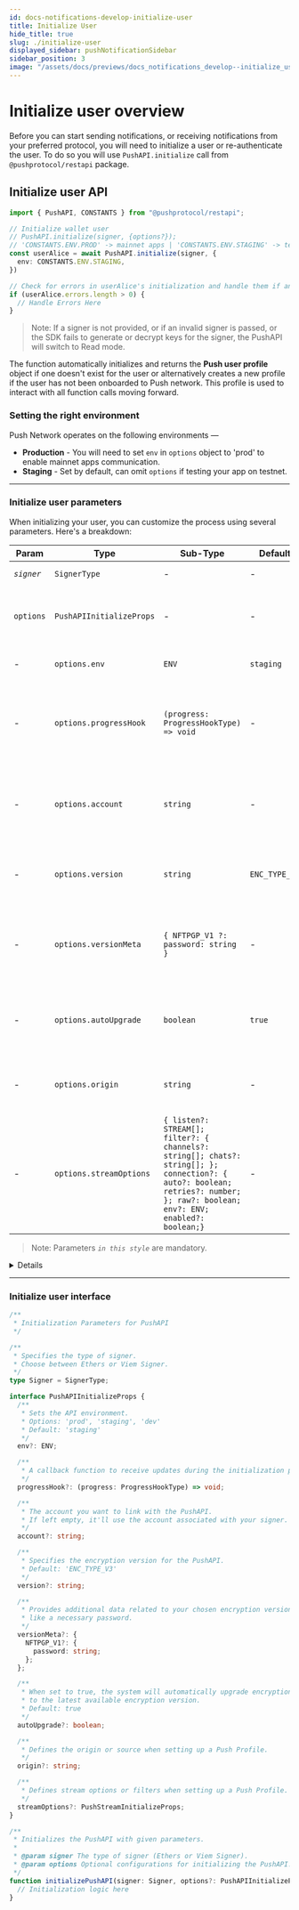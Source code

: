 ```yaml
---
id: docs-notifications-develop-initialize-user
title: Initialize User
hide_title: true
slug: ./initialize-user
displayed_sidebar: pushNotificationSidebar
sidebar_position: 3
image: "/assets/docs/previews/docs_notifications_develop--initialize_user.png"
---
```


# Initialize user overview

Before you can start sending notifications, or receiving notifications from your preferred protocol, you will need to initialize a user or re-authenticate the user. To do so you will use `PushAPI.initialize` call from `@pushprotocol/restapi` package.

<head>
  <title>Initialize User | Push Notifcation | Push Documentation</title>
</head>


## Initialize user API

<Tabs className="codetabs" groupId="code-examples">
  <TabItem value="js" attributes={{className: "codetab js"}} default>

```typescript
import { PushAPI, CONSTANTS } from "@pushprotocol/restapi";

// Initialize wallet user
// PushAPI.initialize(signer, {options?});
// 'CONSTANTS.ENV.PROD' -> mainnet apps | 'CONSTANTS.ENV.STAGING' -> testnet apps
const userAlice = await PushAPI.initialize(signer, {
  env: CONSTANTS.ENV.STAGING,
})

// Check for errors in userAlice's initialization and handle them if any
if (userAlice.errors.length > 0) {
  // Handle Errors Here
}
```

  </TabItem>
</Tabs>

> Note: If a signer is not provided, or if an invalid signer is passed, or the SDK fails to generate or decrypt keys for the signer, the PushAPI will switch to Read mode.


The function automatically initializes and returns the **Push user profile** object if one doesn't exist for the user or alternatively creates a new profile if the user has not been onboarded to Push network. This profile is used to interact with all function calls moving forward.

### Setting the right environment

Push Network operates on the following environments —

- **Production** - You will need to set `env` in `options` object to 'prod' to enable mainnet apps communication.
- **Staging** - Set by default, can omit `options` if testing your app on testnet.

---

### Initialize user parameters

When initializing your user, you can customize the process using several parameters. Here's a breakdown:

| Param      | Type                     | Sub-Type                                                                                                                                                                      | Default       | Remarks                                                                                              |
| ---------- | ------------------------ | ----------------------------------------------------------------------------------------------------------------------------------------------------------------------------- | ------------- | ---------------------------------------------------------------------------------------------------- |
| _`signer`_ | `SignerType`             | -                                                                                                                                                                             | -             | Ethers or Viem Signer                                                                              |
| `options`  | `PushAPIInitializeProps` | -                                                                                                                                                                             | -             | Optional configuration properties for initializing the PushAPI.                                      |
| -          | `options.env`            | `ENV`                                                                                                                                                                         | `staging`     | API env - 'prod' or 'staging'                                                                        |
| -          | `options.progressHook`   | `(progress: ProgressHookType) => void`                                                                                                                                        | -             | A callback function to receive progress updates during initialization.                               |
| -          | `options.account`        | `string`                                                                                                                                                                      | -             | The account to associate with the PushAPI. If not provided, it is derived from signer.               |
| -          | `options.version`        | `string`                                                                                                                                                                      | `ENC_TYPE_V3` | The [encryption version](/docs/chat/concepts/encryption-version-in-push-chat) to use for the PushAPI |
| -          | `options.versionMeta`    | `{ NFTPGP_V1 ?: password: string }`                                                                                                                                           | -             | Metadata related to the encryption version, including a password if needed.                          |
| -          | `options.autoUpgrade`    | `boolean`                                                                                                                                                                     | `true`        | If `true`, upgrades encryption keys to latest encryption version                                     |
| -          | `options.origin`         | `string`                                                                                                                                                                      | -             | Specify origin or source while creating a Push Profile                                               |
| -          | `options.streamOptions`  | `{ listen?: STREAM[]; filter?: { channels?: string[]; chats?: string[]; }; connection?: { auto?: boolean; retries?: number; }; raw?: boolean; env?: ENV; enabled?: boolean;}` | -             | Specify steam options and filters while creating a Push Profile                                      |

> Note: Parameters _`in this style`_ are mandatory.

<Details summary="Expected response">
```typescript
{
  {
    account: "0xC785989454C958eF0fD343e3E6DcCDf9893a5b02",
    channel: Channel {
      signer: JsonRpcSigner, 
      env: 'prod', 
      guestMode: true, 
      account: '0xC785989454C958eF0fD343e3E6DcCDf9893a5b02', 
      info: ƒ, 
      …
    },
    chat: Chat {
      account: '0xC785989454C958eF0fD343e3E6DcCDf9893a5b02', 
      decryptedPgpPvtKey: '-----BEGIN PGP PRIVATE KEY BLOCK-----\n\nxcLYBGQRtHI…nYedYb\n=o4+2\n-----END PGP PRIVATE KEY BLOCK-----\n', 
      env: 'prod', 
      signer: JsonRpcSigner, 
      progressHook: undefined, 
      …
    },
    decryptedPgpPvtKey: "-----BEGIN PGP PRIVATE KEY BLOCK-----\n\nxcLYBGQRtHIBCADWGXf/Ir844r6xG4FIoprXLv8LaekzuEDT1pYckE4TQSub\n6y1pCCF/eMWvUePvWBAgX8cNdBQ96gxnOB0Kxu2wQTWqLQ0PrL9ggF0dNQcQ\nPbPghOOTWwO2h/TKNa9KrhkCh9m9zjQU9o8w4HxOOJ74t8T9OXqYMOXBMSOr\nVw2bnGQfSodZV7PTJUqmA7ap5JwbGcNP9t1/XH87f6HFSgPwgN5u9rgKAwhJ\nFwujZxSJv2IPRNzpDAq/r/C+fgofkV9/kwU3odsKNMJ+REfNOhDVo+nBLHAu\nTloMkc2WSLJDSu9j8sNZPVrpUaa1c7bbxX5fVTXzW+n2/L2xBkWSfy11ABEB\nAAEAB/4jRGu/U85zBOrLis/Xkq1179BkZWxcMChBnPH6P40U3+Ham7lNuWCn\nOlI6CH/G/9ccNhq4bRwefMzRPe2OxmkF5R/9adFieR7HOy3bb048DyXvwIQq\nVE4+xZN9sa0v3JDTGWS1Pt/Waiz5LKldSzdomgDxg4PdyQQ3uCv7f+oGbUW+\ntAFyUW/Fl3g2mN5DIqgImhRRVVcye7PRzbcIvBVXwsjEWxMZU+kMjb6ihGQx\nv8hbHiQ46wOoFSvvRKE4VZZ6p6bLSnsXAM/ANzWGgW4aJZyVevbvJdUxvqBy\nDJRf7NQPGNPFjvYdHLvnb00wb9EKIrFaFTTSTdYJmE3Klj2RBADZ4RU0AMHK\nMrvcDU/MeURpOCO0nNpcPfnMRX+lwMlZznP8ToyPmObg3caMRUt6NQ4S7D9g\n4+1xKAS1/y4LkMy0JttV2gl3stGzvCoZ2LE60TPvjOslOwQWXH1XvrBUIWEC\nTi8Hlq8HQcWDDEjeaR5f0H8nekdxI0SDSBWSrDeIaQQA+48W4rj45Ba8pcnM\nwhQNhrhGJubEg9IWlUiCspPraNFQfXWJ0RJKfkVjs3jVGOwm3eIR6gahr9hp\nOOkzdJG2mYgqUVSsJPB+/Hlx3duEipIb8VtVeZ2zkX2AypQYCBZufET4G6YI\n7AM0O49ixWNqrItPJnbuuOOXlxWRKNRsOy0EAIGRss+zAmq0vGoboWq7IJHG\nTib/FeEetRc2K4fYHSu6qGec2sdKyNUnZW5RCYs8x4cU1/+YaG0GcDD2CJ6F\nQPmiM65/72xcCAaeaPeUD2CRuAZkwXgwuogvGU2qNAMFUs1fWjkUmfl5UJ1g\nbNLr1xXs3l8djD0yDlCS/Cu+B8IZNFfNAMLAigQQAQgAPgWCZBG0cgQLCQcI\nCZApG4QIthENGgMVCAoEFgACAQIZAQKbAwIeARYhBGgybFDK2EulZ5avyikb\nhAi2EQ0aAAA/JQf7B6cVf1OHFncZA/XprZxLLyLbRG3l8nHi8Ujd8IVWavec\ngYbn0zKuRbHvfkNKKXRKYQ3eMpP8s1XRofybhl3J6D5eSPMnw4sxysfteNBo\nPrBZKFCnY4JFzEDGX7XFIFnJ4ZTUcmCp3p0OO86ES3rSG2esmcF/uGUOSf71\nPspNPKWPfFT4EkpMzYsN8khJv6zAqmwYKfz7lCpcef/Wr20kRSN641Z2ZzpV\nhPQYsVpjcIboVZvb2b1lPUw6v6um+c6r4ONgC8HQD8vaC8aozYay9OOf5aDR\nT0CE8hivurA59TE1akvHDLly4F1HIBdShArEO0P7iM2UDZ8enNAloMOM68fC\n1wRkEbRyAQgA3E9cwruXEXB7AwM1Mzs9I8f2BI4xV+CddArdexeC1w/8zI3p\nJUYjZU3QlyAmZs9CYqjWil4CYBXyke+D4WVg7htEU2DykCrW1pqW+YFIXdN5\np6MLOYfPKW7EU4lq1bRC3AnKHa0gz5XrmrU89Z8PmcLVtXeAwHM5M/cnCjHQ\nD3a9W4WiglBgYJCqhMoxNK587WRw6kqzCp6OVBGozGrrmr+Cjy8fbpmHyjzs\ns/8984RTS14TrCS33cTdTbd52R6pAFK3WEDyiJxBfjyZ5UTZlwcpNR84cAWh\neRUg9RNgnBuOwclsdZdMonfMXsUyYJaQKJ4vIbdme1kr31uxVdn/9QARAQAB\nAAf3dTr1qY55z1xp1haGb72Hal5kDzIgAxqjBaDbcCrRCYBR3l2hDuqmbjQH\niVTDKxdjMoB1We0WgB1fm9nz25mH/cGVSduWkLpxGKPfM3kJTrY6PS7uVqEk\n8Y61nqMA17azU8b4rgw0sTb1NW9asKGScEjPim5OP2LWfOhddsE6yMBTVYS5\nhzj3C0aZjqpop3msedl6VJI1bS2mVTORNj0GRez+oqdK9v2qhJ23jPtCsDDH\ncUIBHWEN1L87p7O+mNGnZUelYNT1K5b9AOWa/RR3AAQ0xwiJ7pmYzefPYaeg\nbCLlslpcNZnSBzykVJcwTPsny4fw34ZidKx4htlw3cufBADfj44fDeMpWUO0\n4kBEgwo7gtKJOIJUZ3yaSG/1qVBI+Zde59AyD4CWtUQiQPWTvxBr7TXBJ1ZB\nb8yaLkPKSKZyYzJLGqwY2LgcixAoL+wChzLrbhQbxV4vqhg9e6NpX9QgBZ5v\nxfn5pD4u+lJzjgDhHFCkvr3zX0OJqsn5wjoVkwQA/EcNyzT3iXHAkcRe6wQD\nJUP0m3m1wXicXflFf4NrMrE/NfcBxXCvRBi2QQqWUKi7CJAOhH9hSxQ1MeeR\n9zGKBdLDqjAzaAiQEPsucn0n0IxHEcXgDQSFgo7YCxBwuNpoK2793KL52UFX\n0lIY4RFKLuByXoTEGfj+odn99THLiVcD/31/XDOE4XEBOVxUdGQMtiizDMuA\nNkzsW7R8dhSL09wpUy6lB7hLC14U0uJyHcIKUDTErlPacO6WxoR2HMZKdSPZ\nTBWOugceckw/5Lu38+jLIG1t44u+AsKb5aNKdgJ+vZc+DeLdEYjvoP6upZey\nLFXCEKDc7EhM9G391cqBehSePCjCwHYEGAEIACoFgmQRtHIJkCkbhAi2EQ0a\nApsMFiEEaDJsUMrYS6Vnlq/KKRuECLYRDRoAAKhgB/9mMXoV8YN1RmeyEk9h\nVMiWHLvD5wiajPEcMZlZlqHZuN12cnxriN51JrqhJgF4E/m+e/DtKZ/n4K/A\nKshB3MGUzVXJFZF2U/17dCLFMKoOB/JRUpFq9hiAfyX0wUDDnsGrxj6xySAO\nRjsDThxi933dIJyXAYLhf0ayGcFiBuM9sCo5I8GGrWL6LVH7NgarL3Y8bFPz\neuCMmJciOGJXFkLNlXL5fwpTnydAshtaPbNHTGA7ugydpkU4xi0e2h6YIirn\nz4hC3sRMQ2ypgpHm75/p6nn6kXS+29kEOnYNVUy+hptRbkA/fU2wV0bBQlod\nJPYaDBOrwODHzX8INjnYedYb\n=o4+2\n-----END PGP PRIVATE KEY BLOCK-----\n",
    encryption: Encryption {
      account: '0xC785989454C958eF0fD343e3E6DcCDf9893a5b02', 
      decryptedPgpPvtKey: '-----BEGIN PGP PRIVATE KEY BLOCK-----\n\nxcLYBGQRtHI…nYedYb\n=o4+2\n-----END PGP PRIVATE KEY BLOCK-----\n', 
      pgpPublicKey: '-----BEGIN PGP PUBLIC KEY BLOCK-----\n\nxsBNBGQRtHIB…HnWGw==\n=h2rm\n-----END PGP PUBLIC KEY BLOCK-----\n', 
      env: 'prod', 
      signer: JsonRpcSigner, 
      …
    },
    env: "prod",
    notification: Notification {
      signer: JsonRpcSigner, 
      env: 'prod', 
      guestMode: true, 
      account: '0xC785989454C958eF0fD343e3E6DcCDf9893a5b02', 
      list: ƒ, 
      …
    },
    pgpPublicKey: "-----BEGIN PGP PUBLIC KEY BLOCK-----\n\nxsBNBGQRtHIBCADWGXf/Ir844r6xG4FIoprXLv8LaekzuEDT1pYckE4TQSub\n6y1pCCF/eMWvUePvWBAgX8cNdBQ96gxnOB0Kxu2wQTWqLQ0PrL9ggF0dNQcQ\nPbPghOOTWwO2h/TKNa9KrhkCh9m9zjQU9o8w4HxOOJ74t8T9OXqYMOXBMSOr\nVw2bnGQfSodZV7PTJUqmA7ap5JwbGcNP9t1/XH87f6HFSgPwgN5u9rgKAwhJ\nFwujZxSJv2IPRNzpDAq/r/C+fgofkV9/kwU3odsKNMJ+REfNOhDVo+nBLHAu\nTloMkc2WSLJDSu9j8sNZPVrpUaa1c7bbxX5fVTXzW+n2/L2xBkWSfy11ABEB\nAAHNAMLAigQQAQgAPgWCZBG0cgQLCQcICZApG4QIthENGgMVCAoEFgACAQIZ\nAQKbAwIeARYhBGgybFDK2EulZ5avyikbhAi2EQ0aAAA/JQf7B6cVf1OHFncZ\nA/XprZxLLyLbRG3l8nHi8Ujd8IVWavecgYbn0zKuRbHvfkNKKXRKYQ3eMpP8\ns1XRofybhl3J6D5eSPMnw4sxysfteNBoPrBZKFCnY4JFzEDGX7XFIFnJ4ZTU\ncmCp3p0OO86ES3rSG2esmcF/uGUOSf71PspNPKWPfFT4EkpMzYsN8khJv6zA\nqmwYKfz7lCpcef/Wr20kRSN641Z2ZzpVhPQYsVpjcIboVZvb2b1lPUw6v6um\n+c6r4ONgC8HQD8vaC8aozYay9OOf5aDRT0CE8hivurA59TE1akvHDLly4F1H\nIBdShArEO0P7iM2UDZ8enNAloMOM687ATQRkEbRyAQgA3E9cwruXEXB7AwM1\nMzs9I8f2BI4xV+CddArdexeC1w/8zI3pJUYjZU3QlyAmZs9CYqjWil4CYBXy\nke+D4WVg7htEU2DykCrW1pqW+YFIXdN5p6MLOYfPKW7EU4lq1bRC3AnKHa0g\nz5XrmrU89Z8PmcLVtXeAwHM5M/cnCjHQD3a9W4WiglBgYJCqhMoxNK587WRw\n6kqzCp6OVBGozGrrmr+Cjy8fbpmHyjzss/8984RTS14TrCS33cTdTbd52R6p\nAFK3WEDyiJxBfjyZ5UTZlwcpNR84cAWheRUg9RNgnBuOwclsdZdMonfMXsUy\nYJaQKJ4vIbdme1kr31uxVdn/9QARAQABwsB2BBgBCAAqBYJkEbRyCZApG4QI\nthENGgKbDBYhBGgybFDK2EulZ5avyikbhAi2EQ0aAACoYAf/ZjF6FfGDdUZn\nshJPYVTIlhy7w+cImozxHDGZWZah2bjddnJ8a4jedSa6oSYBeBP5vnvw7Smf\n5+CvwCrIQdzBlM1VyRWRdlP9e3QixTCqDgfyUVKRavYYgH8l9MFAw57Bq8Y+\nsckgDkY7A04cYvd93SCclwGC4X9GshnBYgbjPbAqOSPBhq1i+i1R+zYGqy92\nPGxT83rgjJiXIjhiVxZCzZVy+X8KU58nQLIbWj2zR0xgO7oMnaZFOMYtHtoe\nmCIq58+IQt7ETENsqYKR5u+f6ep5+pF0vtvZBDp2DVVMvoabUW5AP31NsFdG\nwUJaHST2GgwTq8Dgx81/CDY52HnWGw==\n=h2rm\n-----END PGP PUBLIC KEY BLOCK-----\n",
    profile: Profile {
      account: '0xC785989454C958eF0fD343e3E6DcCDf9893a5b02', 
      decryptedPgpPvtKey: '-----BEGIN PGP PRIVATE KEY BLOCK-----\n\nxcLYBGQRtHI…nYedYb\n=o4+2\n-----END PGP PRIVATE KEY BLOCK-----\n', 
      env: 'prod', 
      progressHook: undefined
    },
    progressHook: undefined,
    signer: JsonRpcSigner {
      _isSigner: true, 
      provider: Web3Provider, 
      _index: 0, 
      _address: null
    },
    user: User {
      account: '0xC785989454C958eF0fD343e3E6DcCDf9893a5b02', 
      env: 'prod'
    },
  }
}
```
</Details>

---

### Initialize user interface

```typescript
/**
 * Initialization Parameters for PushAPI
 */

/**
 * Specifies the type of signer.
 * Choose between Ethers or Viem Signer.
 */
type Signer = SignerType;

interface PushAPIInitializeProps {
  /**
   * Sets the API environment.
   * Options: 'prod', 'staging', 'dev'
   * Default: 'staging'
   */
  env?: ENV;

  /**
   * A callback function to receive updates during the initialization process.
   */
  progressHook?: (progress: ProgressHookType) => void;

  /**
   * The account you want to link with the PushAPI.
   * If left empty, it'll use the account associated with your signer.
   */
  account?: string;

  /**
   * Specifies the encryption version for the PushAPI.
   * Default: 'ENC_TYPE_V3'
   */
  version?: string;

  /**
   * Provides additional data related to your chosen encryption version,
   * like a necessary password.
   */
  versionMeta?: {
    NFTPGP_V1?: {
      password: string;
    };
  };

  /**
   * When set to true, the system will automatically upgrade encryption keys
   * to the latest available encryption version.
   * Default: true
   */
  autoUpgrade?: boolean;

  /**
   * Defines the origin or source when setting up a Push Profile.
   */
  origin?: string;

  /**
   * Defines stream options or filters when setting up a Push Profile.
   */
  streamOptions?: PushStreamInitializeProps;
}

/**
 * Initializes the PushAPI with given parameters.
 *
 * @param signer The type of signer (Ethers or Viem Signer).
 * @param options Optional configurations for initializing the PushAPI.
 */
function initializePushAPI(signer: Signer, options?: PushAPIInitializeProps) {
  // Initialization logic here
}
```
